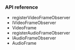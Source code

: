 
<PlatformWrapper platform="electron">

### API reference

* <Link to = "{{global.API_REF_ELECTRON_ROOT}}/class_imediaengine.html#api_imediaengine_registeraudioframeobserver">registerVideoFrameObserver</Link>

* <Link to = "{{global.API_REF_ELECTRON_ROOT}}/class_ivideoframeobserver.html">IVideoFrameObserver</Link>

* <Link to = "{{global.API_REF_ELECTRON_ROOT}}/rtc_api_data_type.html#class_videoframe">VideoFrame</Link>

* <Link to = "{{global.API_REF_ELECTRON_ROOT}}/class_imediaengine.html#api_imediaengine_registeraudioframeobserver">registerAudioFrameObserver</Link>

* <Link to = "{{global.API_REF_ELECTRON_ROOT}}/class_iaudioframeobserver.html">IAudioFrameObserver</Link>

* <Link to = "{{global.API_REF_ELECTRON_ROOT}}/rtc_api_data_type.html#class_audioframe">AudioFrame</Link>

</PlatformWrapper>
